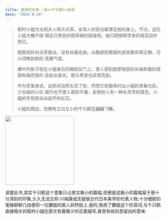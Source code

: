 ```yaml
---
title: 美丽的日本--读<<千只鹤>>有感
date: "2024-9-24"
---
```


> 稻村小姐为太田夫人再次点茶。全场人的目光都落在她的身上。不过，这位小姐大概不晓 得这只黑色织部茶碗的因缘吧。她只顾按照学来的规范动作而已。
>
> 她那纯朴的点茶做派，没有丝毫毛病。从胸部到膝部的姿势都非常正确，可以领略到她的 高雅气度。
>
> 嫩叶的影子投在小姐身后的糊纸拉门上，使人感到她那艳丽的长袖和服的肩部和袖兜隐约 反射出柔光。那头秀发也非常亮丽。
>
> 作为茶室来说，这房间当然太亮了些，然而它却能映衬出小姐的青春光彩。少女般的小红 绸巾也不使人感到平庸，反倒给人有一种水灵灵的感觉。小姐的手恍若朵朵绽开的红花。
>
> 小姐的周边，仿佛有又白又小的千只鹤在翩翩飞舞。

![](images/paste-1.png){width="222"}

读罢此书,其实千只鹤这个意象只占原文极小的篇幅,但便是这极小的篇幅留于我十分深刻的印象,久久无法忘却.川端康成无疑是近代日本美学的代表人物,十分细腻的笔触聊聊几段便将一位朦胧的美人跃然纸上.是的,我用了朦胧这个形容词,与千只鹤直接相关的稻村小姐在原文有着极少的正面描写,甚至有些刻意留白的意味.